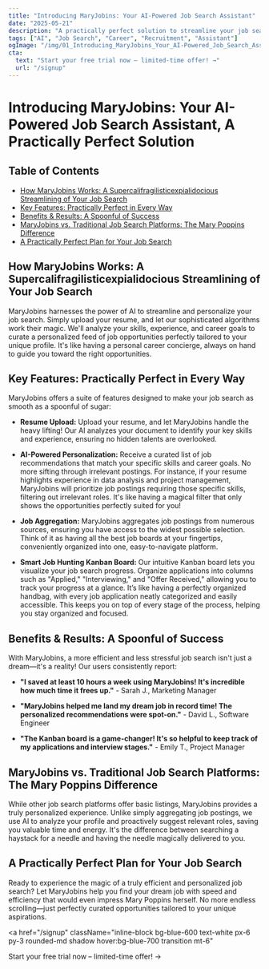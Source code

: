 ```yaml
---
title: "Introducing MaryJobins: Your AI-Powered Job Search Assistant"
date: "2025-05-21"
description: "A practically perfect solution to streamline your job search with AI-powered personalization and efficiency."
tags: ["AI", "Job Search", "Career", "Recruitment", "Assistant"]
ogImage: "/img/01_Introducing_MaryJobins_Your_AI-Powered_Job_Search_Assistant-preview.png"
cta:
  text: "Start your free trial now – limited-time offer! →"
  url: "/signup"
---
```


# Introducing MaryJobins: Your AI-Powered Job Search Assistant, A Practically Perfect Solution

<nav className="mb-8 border-b pb-4">
  <h2 className="text-lg font-semibold">Table of Contents</h2>
  <ul className="list-disc list-inside text-blue-600 space-y-1">
    <li><a href="#how-maryjobins-works">How MaryJobins Works: A Supercalifragilisticexpialidocious Streamlining of Your Job Search</a></li>
    <li><a href="#key-features">Key Features: Practically Perfect in Every Way</a></li>
    <li><a href="#benefits-results">Benefits & Results: A Spoonful of Success</a></li>
    <li><a href="#maryjobins-vs-traditional">MaryJobins vs. Traditional Job Search Platforms: The Mary Poppins Difference</a></li>
    <li><a href="#a-practically-perfect-plan">A Practically Perfect Plan for Your Job Search</a></li>
  </ul>
</nav>

## <span id="how-maryjobins-works">How MaryJobins Works: A Supercalifragilisticexpialidocious Streamlining of Your Job Search</span>

MaryJobins harnesses the power of AI to streamline and personalize your job search.  Simply upload your resume, and let our sophisticated algorithms work their magic. We'll analyze your skills, experience, and career goals to curate a personalized feed of job opportunities perfectly tailored to your unique profile.  It's like having a personal career concierge, always on hand to guide you toward the right opportunities.


## <span id="key-features">Key Features: Practically Perfect in Every Way</span>

MaryJobins offers a suite of features designed to make your job search as smooth as a spoonful of sugar:

* **Resume Upload:** Upload your resume, and let MaryJobins handle the heavy lifting! Our AI analyzes your document to identify your key skills and experience, ensuring no hidden talents are overlooked.

* **AI-Powered Personalization:** Receive a curated list of job recommendations that match your specific skills and career goals. No more sifting through irrelevant postings. For instance, if your resume highlights experience in data analysis and project management, MaryJobins will prioritize job postings requiring those specific skills, filtering out irrelevant roles.  It's like having a magical filter that only shows the opportunities perfectly suited for you!

* **Job Aggregation:** MaryJobins aggregates job postings from numerous sources, ensuring you have access to the widest possible selection.  Think of it as having all the best job boards at your fingertips, conveniently organized into one, easy-to-navigate platform.

* **Smart Job Hunting Kanban Board:** Our intuitive Kanban board lets you visualize your job search progress. Organize applications into columns such as "Applied," "Interviewing," and "Offer Received," allowing you to track your progress at a glance.  It’s like having a perfectly organized handbag, with every job application neatly categorized and easily accessible.  This keeps you on top of every stage of the process, helping you stay organized and focused.


## <span id="benefits-results">Benefits & Results: A Spoonful of Success</span>

With MaryJobins, a more efficient and less stressful job search isn't just a dream—it's a reality! Our users consistently report:

* **"I saved at least 10 hours a week using MaryJobins!  It's incredible how much time it frees up."** - Sarah J., Marketing Manager

* **"MaryJobins helped me land my dream job in record time! The personalized recommendations were spot-on."** - David L., Software Engineer

* **"The Kanban board is a game-changer! It's so helpful to keep track of my applications and interview stages."** - Emily T., Project Manager


## <span id="maryjobins-vs-traditional">MaryJobins vs. Traditional Job Search Platforms: The Mary Poppins Difference</span>

While other job search platforms offer basic listings, MaryJobins provides a truly personalized experience. Unlike simply aggregating job postings, we use AI to analyze your profile and proactively suggest relevant roles, saving you valuable time and energy.  It's the difference between searching a haystack for a needle and having the needle magically delivered to you.


## <span id="a-practically-perfect-plan">A Practically Perfect Plan for Your Job Search</span>

Ready to experience the magic of a truly efficient and personalized job search? Let MaryJobins help you find your dream job with speed and efficiency that would even impress Mary Poppins herself. No more endless scrolling—just perfectly curated opportunities tailored to your unique aspirations.

<a
  href="/signup"
  className="inline-block bg-blue-600 text-white px-6 py-3 rounded-md shadow hover:bg-blue-700 transition mt-6"
>
  Start your free trial now – limited-time offer! →
</a>
